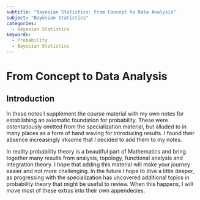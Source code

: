 ```yaml
---
subtitle: "Bayesian Statistics: From Concept to Data Analysis"
subject: "Bayesian Statistics"
categories:
  - Bayesian Statistics
keywords:
  - Probability
  - Bayesian Statistics
---
```


# From Concept to Data Analysis 


## Introduction {#sec-introduction}

In these notes I supplement the course material with my own notes for establishing an axiomatic foundation for probability.
These were ostentatiously omitted from the specialization material, but alluded to in many places as a form of hand waving for introducing results. I found their absence increasingly irksome that I decided to add them to my notes. 

In reality probability theory is a beautiful part of Mathematics and bring together many results from analysis, topology, functional analysis and integration theory. I hope that adding this material will make your journey easier and not more challenging. In the future I hope to dive a little deeper, as progressing with the specialization has uncovered additional topics in probability theory that might be useful to review. When this happens, I will move most of these extras into their own appendecies. 
